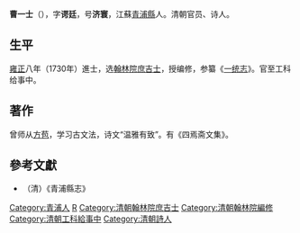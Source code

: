 {{明清人物信息框
| 姓名 = 曹一士
| 原名 = 
| 圖片名稱= 曹一士.jpg
| 圖片大小 = 180px
| 圖片說明 = 曹一士像，取自宣统二年刻本《四焉斋文集》
| 最高職務 = 工科给事中
| 國家 = 大清
| 爵位 =
| 籍貫 = [[江蘇省|江蘇省]][[青浦縣|青浦縣]]
| 族裔 = 漢族
| 旗籍 = 
| 字號 = 字谔廷，号济寰
| 諡號 = 
| 出生日期 = 康熙十八年（1679年）
| 出生地點 = 
| 逝世日期 = 乾隆元年（1736年）
| 逝世地點 = 
| 墓葬 =
| 配偶 =
| 親屬 = 
| 出身 = 
* 雍正八年庚戌科進士出身
| 經歷 = 
| 著作 =
}}

'''曹一士'''（{{bd|1679年||1736年||Cao曹}}），字'''谔廷'''，号'''济寰'''，江蘇[[青浦縣|青浦縣]]人。清朝官员、诗人。

==生平==
[[雍正|雍正]]八年（1730年）進士，选[[翰林院|翰林院]][[庶吉士|庶吉士]]，授编修，参纂《[[一统志|一统志]]》。官至工科给事中。

==著作==
曾师从[[方苞|方苞]]，学习古文法，诗文“温雅有致”。有《四焉斋文集》。

==參考文獻==
{{reflist}}
*（清）《青浦縣志》

{{雍正八年庚戌科殿試金榜}}

{{Authority control}}

{{DEFAULTSORT:Cao曹}}
[[Category:青浦人|Category:青浦人]]
[[Category:曹姓|R]]
[[Category:清朝翰林院庶吉士|Category:清朝翰林院庶吉士]]
[[Category:清朝翰林院編修|Category:清朝翰林院編修]]
[[Category:清朝工科給事中|Category:清朝工科給事中]]
[[Category:清朝詩人|Category:清朝詩人]]